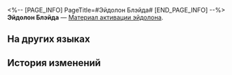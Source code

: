 <%-- [PAGE_INFO]
PageTitle=#Эйдолон Блэйда#
[END_PAGE_INFO] --%>
{{Предмет Инфобокс
|id          = 11205
|Изображение = Предмет Эйдолон Блэйда.png
|Тип         = Материал активации эйдолона
|Инвентарь   = 
|Редкость    = 5
|Эффект      = 
|Описание    = Материал для повышения уровня Эйдолона Блэйда.
}}
'''Эйдолон Блэйда''' — [[Материал активации эйдолона]].

==На других языках==
{{На других языках
|en   = Blade's Eidolon
|zhs  = 【刃】的星魂
|zht  = 【刃】的星魂
|ja   = 「刃」の星魂
|ko   = [블레이드]의 성혼
|es   = Eidolon de Blade
|fr   = Eidolon de Blade
|ru   = Эйдолон Блэйда
|th   = Eidolon ของ Blade
|vi   = Tinh Hồn Của Blade
|de   = Blades Eidolon
|id   = Blade's Eidolon
|pt   = Eidolon de Blade
}}

==История изменений==
{{История изменений|3.5}}